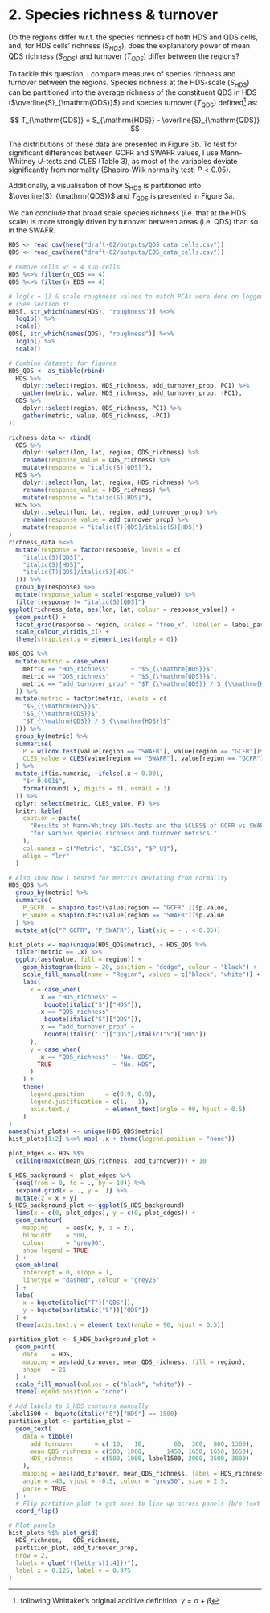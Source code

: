 # 2. Species richness & turnover

Do the regions differ w.r.t. the species richness of both HDS and QDS cells, and, for HDS cells' richness ($S_{HDS}$), does the explanatory power of mean QDS richness ($S_{QDS}$) and turnover ($T_{QDS}$) differ between the regions?

To tackle this question, I compare measures of species richness and turnover between the regions. Species richness at the HDS-scale ($S_{\mathrm{HDS}}$) can be partitioned into the average richness of the constituent QDS in HDS ($\overline{S}_{\mathrm{QDS}}$) and species turnover ($T_{\mathrm{QDS}}$) defined^[following Whittaker's original additive definition: $\gamma = \alpha + \beta$] as:

$$
  T_{\mathrm{QDS}} = S_{\mathrm{HDS}} - \overline{S}_{\mathrm{QDS}}
$$

The distributions of these data are presented in Figure 3b. To test for significant differences between GCFR and SWAFR values, I use Mann-Whitney $U$-tests and $CLES$ (Table 3), as most of the variables deviate significantly from normality (Shapiro-Wilk normality test; $P < 0.05$).

Additionally, a visualisation of how $S_{\mathrm{HDS}}$ is partitioned into $\overline{S}_{\mathrm{QDS}}$ and $T_{\mathrm{QDS}}$ is presented in Figure 3a.

We can conclude that broad scale species richness (i.e. that at the HDS scale) is more strongly driven by turnover between areas (i.e. QDS) than so in the SWAFR.

```r
HDS <- read_csv(here("draft-02/outputs/QDS_data_cells.csv"))
QDS <- read_csv(here("draft-02/outputs/EDS_data_cells.csv"))

# Remove cells w/ < 4 sub-cells
HDS %<>% filter(n_QDS == 4)
QDS %<>% filter(n_EDS == 4)

# log(x + 1) & scale roughness values to match PCAs were done on logged data
# (See section 3)
HDS[, str_which(names(HDS), "roughness")] %<>%
  log1p() %>%
  scale()
QDS[, str_which(names(QDS), "roughness")] %<>%
  log1p() %>%
  scale()

# Combine datasets for figures
HDS_QDS <- as_tibble(rbind(
  HDS %>%
    dplyr::select(region, HDS_richness, add_turnover_prop, PC1) %>%
    gather(metric, value, HDS_richness, add_turnover_prop, -PC1),
  QDS %>%
    dplyr::select(region, QDS_richness, PC1) %>%
    gather(metric, value, QDS_richness, -PC1)
))
```

```r
richness_data <- rbind(
  QDS %>%
    dplyr::select(lon, lat, region, QDS_richness) %>%
    rename(response_value = QDS_richness) %>%
    mutate(response = "italic(S)[QDS]"),
  HDS %>%
    dplyr::select(lon, lat, region, HDS_richness) %>%
    rename(response_value = HDS_richness) %>%
    mutate(response = "italic(S)[HDS]"),
  HDS %>%
    dplyr::select(lon, lat, region, add_turnover_prop) %>%
    rename(response_value = add_turnover_prop) %>%
    mutate(response = "italic(T)[QDS]/italic(S)[HDS]")
)
richness_data %<>%
  mutate(response = factor(response, levels = c(
    "italic(S)[QDS]",
    "italic(S)[HDS]",
    "italic(T)[QDS]/italic(S)[HDS]"
  ))) %>%
  group_by(response) %>%
  mutate(response_value = scale(response_value)) %>%
  filter(response != "italic(S)[QDS]")
ggplot(richness_data, aes(lon, lat, colour = response_value)) +
  geom_point() +
  facet_grid(response ~ region, scales = "free_x", labeller = label_parsed) +
  scale_colour_viridis_c() +
  theme(strip.text.y = element_text(angle = 0))
```

```r
HDS_QDS %>%
  mutate(metric = case_when(
    metric == "HDS_richness"      ~ "$S_{\\mathrm{HDS}}$",
    metric == "QDS_richness"      ~ "$S_{\\mathrm{QDS}}$",
    metric == "add_turnover_prop" ~ "$T_{\\mathrm{QDS}} / S_{\\mathrm{HDS}}$"
  )) %>%
  mutate(metric = factor(metric, levels = c(
    "$S_{\\mathrm{HDS}}$",
    "$S_{\\mathrm{QDS}}$",
    "$T_{\\mathrm{QDS}} / S_{\\mathrm{HDS}}$"
  ))) %>%
  group_by(metric) %>%
  summarise(
    P = wilcox.test(value[region == "SWAFR"], value[region == "GCFR"])$p.value,
    CLES_value = CLES(value[region == "SWAFR"], value[region == "GCFR"])
  ) %>%
  mutate_if(is.numeric, ~ifelse(.x < 0.001,
    "$< 0.001$",
    format(round(.x, digits = 3), nsmall = 3)
  )) %>%
  dplyr::select(metric, CLES_value, P) %>%
  knitr::kable(
    caption = paste(
      "Results of Mann-Whitney $U$-tests and the $CLES$ of GCFR vs SWAFR",
      "for various species richness and turnover metrics."
    ),
    col.names = c("Metric", "$CLES$", "$P_U$"),
    align = "lrr"
  )
```

```r
# Also show how I tested for metrics deviating from normality
HDS_QDS %>%
  group_by(metric) %>%
  summarise(
    P_GCFR  = shapiro.test(value[region == "GCFR" ])$p.value,
    P_SWAFR = shapiro.test(value[region == "SWAFR"])$p.value
  ) %>%
  mutate_at(c("P_GCFR", "P_SWAFR"), list(sig = ~ . < 0.05))
```

```r
hist_plots <- map(unique(HDS_QDS$metric), ~ HDS_QDS %>%
  filter(metric == .x) %>%
  ggplot(aes(value, fill = region)) +
    geom_histogram(bins = 20, position = "dodge", colour = "black") +
    scale_fill_manual(name = "Region", values = c("black", "white")) +
    labs(
      x = case_when(
        .x == "HDS_richness" ~
          bquote(italic("S")["HDS"]),
        .x == "QDS_richness" ~ 
          bquote(italic("S")["QDS"]),
        .x == "add_turnover_prop" ~
          bquote(italic("T")["QDS"]/italic("S")["HDS"])
      ),
      y = case_when(
        .x == "QDS_richness" ~ "No. QDS",
        TRUE                 ~ "No. HDS",
      )
    ) +
    theme(
      legend.position      = c(0.9, 0.9),
      legend.justification = c(1,   1),
      axis.text.y          = element_text(angle = 90, hjust = 0.5)
    )
)
names(hist_plots) <- unique(HDS_QDS$metric)
hist_plots[1:2] %<>% map(~.x + theme(legend.position = "none"))

plot_edges <- HDS %$%
  ceiling(max(c(mean_QDS_richness, add_turnover))) + 10

S_HDS_background <- plot_edges %>%
  {seq(from = 0, to = ., by = 10)} %>%
  {expand.grid(x = ., y = .)} %>%
  mutate(z = x + y)
S_HDS_background_plot <- ggplot(S_HDS_background) +
  lims(x = c(0, plot_edges), y = c(0, plot_edges)) +
  geom_contour(
    mapping     = aes(x, y, z = z),
    binwidth    = 500,
    colour      = "grey90",
    show.legend = TRUE
  ) +
  geom_abline(
    intercept = 0, slope = 1,
    linetype = "dashed", colour = "grey25"
  ) +
  labs(
    x = bquote(italic("T")["QDS"]),
    y = bquote(bar(italic("S"))["QDS"])
  ) +
  theme(axis.text.y = element_text(angle = 90, hjust = 0.5))

partition_plot <- S_HDS_background_plot +
  geom_point(
    data    = HDS,
    mapping = aes(add_turnover, mean_QDS_richness, fill = region),
    shape   = 21
  ) +
  scale_fill_manual(values = c("black", "white")) +
  theme(legend.position = "none")

# Add labels to S_HDS contours manually
label1500 <- bquote(italic("S")["HDS"] == 1500)
partition_plot <- partition_plot +
  geom_text(
    data = tibble(
      add_turnover      = c( 10,   10,        60,  360,  860, 1360),
      mean_QDS_richness = c(500, 1000,      1450, 1650, 1650, 1650),
      HDS_richness      = c(500, 1000, label1500, 2000, 2500, 3000)
    ),
    mapping = aes(add_turnover, mean_QDS_richness, label = HDS_richness),
    angle = -45, vjust = -0.5, colour = "grey50", size = 2.5,
    parse = TRUE
  ) +
  # Flip partition plot to get axes to line up across panels (b/o text heights)
  coord_flip()

# Plot panels
hist_plots %$% plot_grid(
  HDS_richness,   QDS_richness,
  partition_plot, add_turnover_prop,
  nrow = 2,
  labels = glue("({letters[1:4]})"),
  label_x = 0.125, label_y = 0.975
)
```
